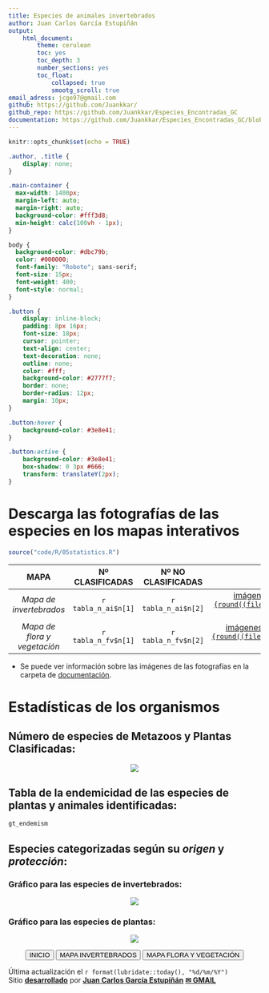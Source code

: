 ```yaml
---
title: Especies de animales invertebrados
author: Juan Carlos García Estupiñán
output: 
    html_document:
        theme: cerulean
        toc: yes
        toc_depth: 3
        number_sections: yes
        toc_float: 
            collapsed: true
            smootg_scroll: true
email_adress: jcge97@gmail.com
github: https://github.com/Juankkar/ 
github_repo: https://github.com/Juankkar/Especies_Encontradas_GC
documentation: https://github.com/Juankkar/Especies_Encontradas_GC/blob/main/documents/info.md 
---
```


```r
knitr::opts_chunk$set(echo = TRUE)
```

<link rel="preconnect" href="https://fonts.googleapis.com">
<link rel="preconnect" href="https://fonts.gstatic.com" crossorigin>
<link href="https://fonts.googleapis.com/css2?family=Montserrat:ital,wght@0,100..900;1,100..900&family=Roboto+Slab:wght@100..900&family=Roboto:ital,wght@0,100;0,300;0,400;0,500;0,700;0,900;1,100;1,300;1,400;1,500;1,700;1,900&display=swap" rel="stylesheet">

```css
.author, .title {
    display: none;
}

.main-container {
  max-width: 1400px;
  margin-left: auto;
  margin-right: auto;
  background-color: #fff3d8;
  min-height: calc(100vh - 1px);
}

body {
  background-color: #dbc79b;
  color: #000000;
  font-family: "Roboto"; sans-serif;
  font-size: 15px;
  font-weight: 400;
  font-style: normal;
}

.button {
    display: inline-block;
    padding: 8px 16px;
    font-size: 18px;
    cursor: pointer;
    text-align: center;
    text-decoration: none;
    outline: none;
    color: #fff;
    background-color: #2777f7;
    border: none;
    border-radius: 12px;
    margin: 10px;
}

.button:hover {
    background-color: #3e8e41;
}

.button:active {
    background-color: #3e8e41;
    box-shadow: 0 3px #666;
    transform: translateY(2px);
}
```

# <strong>Descarga las fotografías de las especies en los mapas interativos</strong> 

```r
source("code/R/05statistics.R")
```

[link ai]: https://www.dropbox.com/scl/fo/j8wy15nzlrpn98dkpsu6e/h?rlkey=27la6qjalew06kc9wy3cgundv&dl=1

[link fv]: https://www.dropbox.com/scl/fo/z9ad8tcbh02d2zy7g7xf0/h?rlkey=yvu3gii63sfvpicsgplvbty88&dl=1

<center>

  |         **MAPA**             | **Nº CLASIFICADAS** | **Nº NO CLASIFICADAS** | **DESCARGA**      | 
  | :--------------------------: | :-----------------: | :--------------------: | :---------------: |
  | *Mapa de invertebrados*      | `r tabla_n_ai$n[1]`  | `r tabla_n_ai$n[2]`   |   [imágenes de invertebrados (`r glue::glue("{round((file.info('images/invertebrados.zip')$size / 1073741824), 2)} GB")`)](https://www.dropbox.com/scl/fo/z9ad8tcbh02d2zy7g7xf0/h?rlkey=yvu3gii63sfvpicsgplvbty88&dl=1) | 
  | *Mapa de flora y vegetación* | `r tabla_n_fv$n[1]`  | `r tabla_n_fv$n[2]`   |   [imágenes de flora y vegetación (`r glue::glue("{round((file.info('images/flora_vascular.zip')$size / 1073741824), 2)} GB")`)](https://www.dropbox.com/scl/fo/z9ad8tcbh02d2zy7g7xf0/h?rlkey=yvu3gii63sfvpicsgplvbty88&dl=1) |

</center>

* Se puede ver información sobre las imágenes de las fotografías en la carpeta de [documentación](`r rmarkdown::metadata$documentation`).

# **Estadísticas de los organismos**

## Número de especies de Metazoos y Plantas Clasificadas:    

<center>

![](figures/n_plantae_metazoa.png)

</center>

## Tabla de la endemicidad de las especies de plantas y animales identificadas:

```r
gt_endemism
```

## Especies categorizadas según su *origen* y *protección*:

### Gráfico para las especies de invertebrados:

<center>

![](figures/n_category_invertebrates.png)

</center>

### Gráfico para las especies de plantas:

<center>

![](figures/n_category_plantae.png)

</center>

<div style="text-align: center;">
<button class="button" onclick="window.location.href='./data'">INICIO</button>
<button class="button" onclick="window.location.href='./invertebrates'">MAPA INVERTEBRADOS</button>
<button class="button" onclick="window.location.href='./flora'">MAPA FLORA Y VEGETACIÓN</button>
</div>

Última actualización el `r format(lubridate::today(), "%d/%m/%Y")`  
Sitio [<u>**desarrollado**</u>](`r rmarkdown::metadata$github_repo`) por [<u>**Juan Carlos García Estupiñán**</u>](`r rmarkdown::metadata$github`) [<u>**&#x2709; GMAIL**</u>](mailto:`r rmarkdown::metadata$email_adress`)
